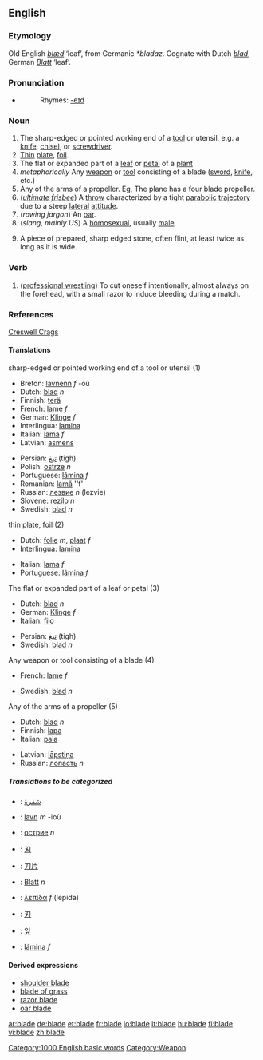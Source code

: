 ==English==

===Etymology===
Old English ''[[blæd]]'' ‘leaf’, from Germanic ''*bladaz''.  Cognate with Dutch ''[[blad]]'', German ''[[Blatt]]'' ‘leaf’.

===Pronunciation===
*{{audio|en-us-blade.ogg|Audio (US)}}
*:Rhymes: [[Rhymes:English:-eɪd|-eɪd]]

===Noun===
{{en-noun}}

#The sharp-edged or pointed working end of a [[tool]] or utensil, e.g. a [[knife]], [[chisel]], or [[screwdriver]].
#[[thin|Thin]] [[plate]], [[foil]].
# The flat or expanded part of a [[leaf]] or [[petal]] of a [[plant]] 
#''metaphorically'' Any [[weapon]] or [[tool]] consisting of a blade ([[sword]], [[knife]], etc.)
#Any of the arms of a propeller. Eg, The plane has a four blade propeller.
#(''[[ultimate frisbee]]'') A [[throw]] characterized by a tight [[parabolic]] [[trajectory]] due to a steep [[lateral]] [[attitude]].
#(''rowing jargon'') An [[oar]].
#(''slang, mainly US'') A [[homosexual]], usually [[male]].
#{{archaeology}} A piece of prepared, sharp edged stone, often flint, at least twice as long as it is wide.

===Verb===
{{en-verb}}

#([[professional wrestling]]) To cut oneself intentionally, almost always on the forehead, with a small razor to induce bleeding during a match.

===References===
{{archaeology}} [http://www.creswell-crags.org.uk/Books_and_links/Glossary.htm#B Creswell Crags]

====Translations====
;sharp-edged or pointed working end of a tool or utensil (1)
{{top}}
*Breton: [[lavnenn]] ''f'' -où
*Dutch: [[blad]] ''n''
*Finnish: [[terä]]
*French: [[lame]] ''f''
*German: [[Klinge]] ''f''
*Interlingua: [[lamina]]
*Italian: [[lama]] ''f''
*Latvian: [[asmens]] {{m}}
{{mid}}
*Persian: [[تیغ]] (tigh)
*Polish: [[ostrze]] ''n''
*Portuguese: [[lâmina]] ''f''
*Romanian: [[lamă]] ''f'
*Russian: [[лезвие]] ''n'' (lezvie)
*Slovene: [[rezilo]] ''n''
*Swedish: [[blad]] ''n''
{{bottom}}

;thin plate, foil (2)
{{top}}
*Dutch: [[folie]] ''m'', [[plaat]] ''f''
*Interlingua: [[lamina]]
{{mid}}
*Italian: [[lama]] ''f''
*Portuguese: [[lâmina]] ''f''
{{bottom}}

;The flat or expanded part of a leaf or petal (3)
{{top}}
*Dutch: [[blad]] ''n''
*German: [[Klinge]] ''f''
*Italian: [[filo]] {{m}}
{{mid}}
*Persian: [[تیغ]] (tigh)
*Swedish: [[blad]] ''n''
{{bottom}}

;Any weapon or tool consisting of a blade (4)
{{top}}
*French: [[lame]] ''f''
{{mid}}
*Swedish: [[blad]] ''n''
{{bottom}}

;Any of the arms of a propeller (5)
{{top}}
*Dutch: [[blad]] ''n''
*Finnish: [[lapa]]
*Italian: [[pala]] {{f}}
{{mid}}
*Latvian: [[lāpstiņa]] {{f}}
*Russian: [[лопасть]] ''n''
{{bottom}}

=====Translations to be categorized=====
{{checktrans}}
{{top}}
*{{ttbc|Arabic}}: [[شفرة]]
*{{ttbc|Breton}}: [[lavn]] ''m'' -ioù
*{{ttbc|Bulgarian}}: [[острие]] ''n''
*{{ttbc|Chinese Characters}}: [[刃]]
*{{ttbc|Chinese}}: [[刀片]]
{{mid}}
*{{ttbc|German}}: [[Blatt]] ''n''
*{{ttbc|Greek}}: [[λεπίδα]] ''f'' (lepída)
*{{ttbc|Japanese}}: [[刃]]
*{{ttbc|Korean}}: [[잎]]
*{{ttbc|Spanish}}: [[lámina]] ''f''
{{bottom}}

====Derived expressions====
*[[shoulder blade]]
*[[blade of grass]]
*[[razor blade]]
*[[oar blade]]

[[Category:1000 English basic words]]
[[Category:Weapon]]

[[ar:blade]]
[[de:blade]]
[[et:blade]]
[[fr:blade]]
[[io:blade]]
[[it:blade]]
[[hu:blade]]
[[fi:blade]]
[[vi:blade]]
[[zh:blade]]